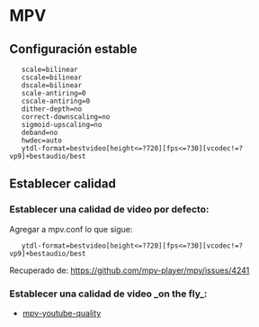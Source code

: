 = MPV =

== Configuración estable ==

    scale=bilinear
    cscale=bilinear
    dscale=bilinear
    scale-antiring=0
    cscale-antiring=0
    dither-depth=no
    correct-downscaling=no
    sigmoid-upscaling=no
    deband=no
    hwdec=auto
    ytdl-format=bestvideo[height<=?720][fps<=?30][vcodec!=?vp9]+bestaudio/best

== Establecer calidad ==

=== Establecer una calidad de video por defecto: ===

Agregar a mpv.conf lo que sigue:
    
    ytdl-format=bestvideo[height<=?720][fps<=?30][vcodec!=?vp9]+bestaudio/best

Recuperado de: https://github.com/mpv-player/mpv/issues/4241

=== Establecer una calidad de video _on the fly_: === 

* [[https://github.com/jgreco/mpv-youtube-quality|mpv-youtube-quality]]
